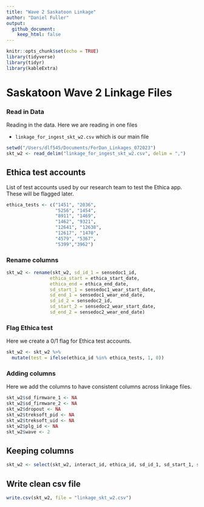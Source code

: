 ```yaml
---
title: "Wave 2 Saskatoon Linkage"
author: "Daniel Fuller"
output:
  github_document:
    keep_html: false
---
```


```r
knitr::opts_chunk$set(echo = TRUE)
library(tidyverse)
library(tidyr)
library(kableExtra)
```

# Saskatoon Wave 2 Linkage Files

### Read in Data

Reading in the data. Here we are reading in one files

- `linkage_for_ingest_skt_w2.csv` which is our main file

```r
setwd("/Users/dlf545/Documents/ForDan_Linkages_072023")
skt_w2 <- read_delim("linkage_for_ingest_skt_w2.csv", delim = ",")
```

## Ethica test accounts

List of test accounts used by our research team to test the Ethica app. These will be flagged later. 

```r
ethica_tests <- c("1451", "2036", 
                  "5256", "1454", 
                  "8911", "1469",
                  "1462", "9321", 
                  "12641", "12638", 
                  "12617", "1470",
                  "4579", "5367",
                  "5399","3962")
```

### Rename columns 

```r
skt_w2 <- rename(skt_w2, sd_id_1 = sensedoc1_id,
                ethica_start = ethica_start_date, 
                ethica_end = ethica_end_date,
                sd_start_1 = sensedoc1_wear_start_date,
                sd_end_1 = sensedoc1_wear_end_date,
                sd_id_2 = sensedoc2_id,
                sd_start_2 = sensedoc2_wear_start_date,
                sd_end_2 = sensedoc2_wear_end_date)
```

### Flag Ethica test  

Here we create a 0/1 flag for Ethica test accounts. 

```r
skt_w2 <- skt_w2 %>%
  mutate(test = ifelse(ethica_id %in% ethica_tests, 1, 0)) 
```

### Adding columns

Here we add the columns to have consistent columns across linkage files. 

```r
skt_w2$sd_firmware_1 <- NA
skt_w2$sd_firmware_2 <- NA
skt_w2$dropout <- NA
skt_w2$treksoft_pid <- NA
skt_w2$treksoft_uid <- NA
skt_w2$plg_id <- NA
skt_w2$wave <- 2
```

## Keeping columns

```r
skt_w2 <- select(skt_w2, interact_id, ethica_id, sd_id_1, sd_start_1, sd_end_1, sd_id_2, sd_start_2, sd_end_2, data_disposition)
```

## Write clean csv file

```r
write.csv(skt_w2, file = "linkage_skt_w2.csv")
```





